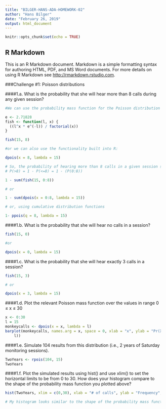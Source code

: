 ```yaml
---
title: "BILGER-HANS-ADA-HOMEWORK-02"
author: "Hans Bilger"
date: "February 26, 2019"
output: html_document
---
```


```r
knitr::opts_chunk$set(echo = TRUE)
```

## R Markdown

This is an R Markdown document. Markdown is a simple formatting syntax for authoring HTML, PDF, and MS Word documents. For more details on using R Markdown see <http://rmarkdown.rstudio.com>.


###Challenge #1: Poisson distributions

####1.a. What is the probability that she will hear more than 8 calls during any given session?
```r

#We can use the probability mass function for the Poisson distribution to determine this: 

e <- 2.71828
fish <- function(l, x) {
  ((l^x * e^(-l)) / factorial(x))
} 

fish(15, 8)

#or we can also use the functionality built into R:

dpois(x = 8, lambda = 15)

```

```r

# So, the probability of hearing more than 8 calls in a given session should be:
# P(>8) = 1 - P(<=8) = 1 - (P(0:8))

1 - sum(fish(15, 0:8))          

# or

1 - sum(dpois(x = 0:8, lambda = 15))

# or, using cumulative distribution functions

1- ppois(q = 8, lambda = 15)


```

####1.b. What is the probability that she will hear no calls in a session?

```r

fish(15, 0)

#or

dpois(x = 0, lambda = 15)

```

####1.c. What is the probability that she will hear exactly 3 calls in a session?

```r

fish(15, 3)

# or

dpois(x = 3, lambda = 15)

```

####1.d. Plot the relevant Poisson mass function over the values in range 0 ≤ x ≤ 30

```r

x <- 0:30
l = 15
monkeycalls <- dpois(x = x, lambda = l)
barplot(monkeycalls, names.arg = x, space = 0, xlab = "x", ylab = "Pr(X = x)", main = paste0("Probability Mass Function\nlambda = ", 
    l))

```

####1.e. Simulate 104 results from this distribution (i.e., 2 years of Saturday monitoring sessions).

```r

TwoYears <- rpois(104, 15)
TwoYears

```

####1.f. Plot the simulated results using hist() and use xlim() to set the horizontal limits to be from 0 to 30. How does your histogram compare to the shape of the probability mass function you plotted above?

```r

hist(TwoYears, xlim = c(0,30), xlab = "# of calls", ylab = "Frequency", prob = TRUE)

# My histogram looks similar to the shape of the probability mass function plotted above, but the shape of the curve is not quite as smooth. I assume this is because the histogram is constructed from fewer observations.
```